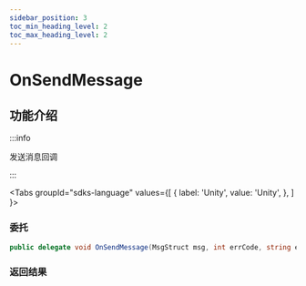 ```yaml
---
sidebar_position: 3
toc_min_heading_level: 2
toc_max_heading_level: 2
---
```


# OnSendMessage

## 功能介绍

:::info

发送消息回调

:::

<Tabs
groupId="sdks-language"
values={[
{ label: 'Unity', value: 'Unity', },
]
}>

<TabItem value="Unity">

### 委托

```C# showLineNumbers
public delegate void OnSendMessage(MsgStruct msg, int errCode, string errMsg);
```

### 返回结果

</TabItem>

</Tabs>
